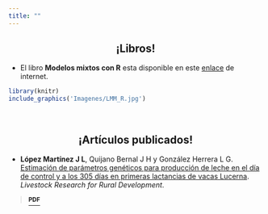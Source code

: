 ```yaml
---
title: ""
---
```


<center>
<h2>**¡Libros!**</h1>
</center>

<div class = "row">

<div class = "col-md-6">
  + El libro **Modelos mixtos con R** esta disponible en este [enlace](https://fhernanb.github.io/libro_modelos_mixtos/) de internet.

```r
library(knitr)
include_graphics('Imagenes/LMM_R.jpg')
```
</div>

<div class = "col-md-6">

</div>
</div>

<br>

<center>
<h2>**¡Artículos publicados!**</h1>
</center>

  + **López Martínez J L**, Quijano Bernal J H y González Herrera L G. [Estimación de parámetros genéticos para producción de leche en el día de control y a los 305 días en primeras lactancias de vacas Lucerna](http://www.lrrd.org/public-lrrd/proofs/lrrd3111/luggo31179.html). *
Livestock Research for Rural Development*.

> <i class="far fa-copy"></i>
<a href="Documentos/1er_articulo.pdf" class="download" title="PDF" target="_blank"> <sup>**PDF**

</div>

